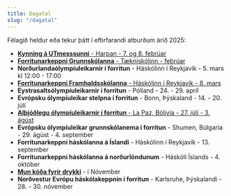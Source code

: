```yaml
---
title: Dagatal
slug: "/dagatal"
---
```


Félagið heldur eða tekur þátt í eftirfarandi atburðum árið 2025:

- [**Kynning á UTmesssunni** - Harpan - 7. og 8. febrúar](https://utmessan.is/)
- [**Forritunarkeppni Grunnskólanna** - Tækniskólinn - febrúar](https://kodun.is/keppni/index.html)
- **Norðurlandaólympíuleikarnir í forritun** - Háskólinn í Reykjavík - 5. mars kl 12:00 - 17:00
- [**Forritunarkeppni Framhaldsskólanna** - Háskólinn í Reykjavík - 8. mars](https://www.ru.is/namid/hr-plus/forritunarkeppni-framhaldsskolanna)
- **Eystrasaltsólympíuleikarnir í forritun** - Pólland - 24. - 29. apríl
- **Evrópsku ólympíuleikar stelpna í forritun** - Bonn, Þýskaland - 14. - 20. júlí
- [**Alþjóðlegu ólympíuleikarnir í forritun** - La Paz, Bólivía - 27. júlí - 3. ágúst](https://ioi2025.bo/)
- **Evrópsku ólympíuleikar grunnskólanema í forritun** - Shumen, Búlgaría - 29. ágúst - 4. september
- **Forritunarkeppni háskólanna á Íslandi** - Háskólinn í Reykjavík - 13. september
- **Forritunarkeppni háskólanna á norðurlöndunum** - Háskóli Íslands - 4. október
- [**Mun kóða fyrir drykki**](https://thorehusfeldt.github.io/wcfd/) - í Nóvember
- **Norðvestur Evrópu háskólakeppnin í forritun** - Karlsruhe, Þýskalandi - 28. - 30. nóvember
